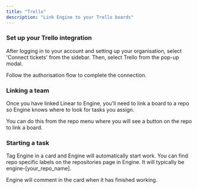 ```yaml
---
title: "Trello"
description: "Link Engine to your Trello boards"
---
```


### **Set up your Trello integration**

After logging in to your account and setting up your organisation, select 'Connect tickets' from the sidebar. Then, select Trello from the pop-up modal.

Follow the authorisation flow to complete the connection.

### **Linking a team**

Once you have linked Linear to Engine, you'll need to link a board to a repo so Engine knows where to look for tasks you assign.

You can do this from the repo menu where you will see a button on the repo to link a board.

### **Starting a task**

Tag Engine in a card and Engine will automatically start work. You can find repo specific labels on the repositories page in Engine. It will typically be engine-[your_repo_name].

Engine will comment in the card when it has finished working.